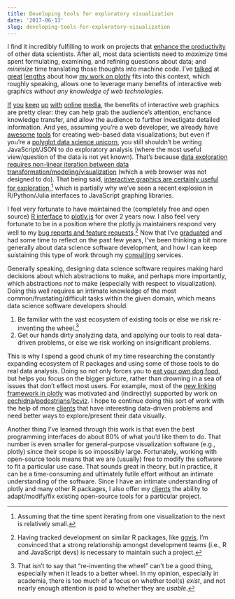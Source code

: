 ```yaml
---
title: Developing tools for exploratory visualization
date: '2017-06-13'
slug: developing-tools-for-exploratory-visualization
---
```


I find it incredibly fulfilling to work on projects that [enhance the productivity](https://www.youtube.com/watch?v=zMLVjnRZ3dQ&feature=youtu.be&t=10m41s) of other data scientists. After all, most data scientists need to *maximize* time spent formulating, examining, and refining questions about data; and *minimize* time translating those thoughts into machine code. I've [talked](https://cpsievert.github.io/talks/) at [great](http://cpsievert.github.io/talks/20161212a/) [lengths](http://cpsievert.github.io/talks/20161212b/) about how [my work on plotly](https://cpsievert.github.io/plotcon17/talk) fits into this context, which roughly speaking, allows one to leverage many benefits of interactive web graphics *without any knowledge of web technologies*. 

[If](https://www.nytimes.com/interactive/2014/upshot/mapping-the-spread-of-drought-across-the-us.html) [you](https://www.nytimes.com/interactive/2014/04/24/upshot/facebook-baseball-map.html) [keep](https://www.nytimes.com/interactive/2014/upshot/buy-rent-calculator.html) [up](https://www.nytimes.com/2014/04/23/upshot/the-american-middle-class-is-no-longer-the-worlds-richest.html) [with](https://www.nytimes.com/interactive/2014/07/08/upshot/how-the-year-you-were-born-influences-your-politics.html) [online](https://www.nytimes.com/interactive/2014/06/05/upshot/how-the-recession-reshaped-the-economy-in-255-charts.html) [media](https://www.nytimes.com/interactive/2014/11/04/upshot/senate-maps.html), the benefits of interactive web graphics are pretty clear: they can help grab the audience's attention, enchance knowledge transfer, and allow the audience to further investigate detailed information. And yes, assuming you're a web developer, we already have [awesome](https://d3js.org/) [tools](https://github.com/plotly/plotly.js/) for creating web-based data visualizations; but even if you're a [polyglot data science unicorn](https://www.slideshare.net/ryanorban/bridging-the-gap-between-data-science-engineer-building-highperformance-teams/5?src=clipshare), you still shouldn't be writing JavaScript/JSON to do exploratory analysis (where the most useful view/question of the data is not yet known). That's because [data exploration requires non-linear iteration between data transformation/modeling/visualization](http://r4ds.had.co.nz/explore-intro.html) (which a web browser was not designed to do). That being said, [interactive graphics are certainly useful for exploration](https://plotcon17.cpsievert.me/talk/#9),[^1] which is partially why we've seen a recent explosion in R/Python/Julia interfaces to JavaScript graphing libraries.

[^1]: Assuming that the time spent iterating from one visualization to the next is relatively small.

I feel very fortunate to have maintained the (completely free and open source) [R interface](https://plotly-book.cpsievert.me/) to [plotly.js](https://github.com/plotly/plotly.js) for over 2 years now. I also feel very fortunate to be in a position where the plotly.js maintainers respond very well to my [bug reports and feature requests](https://github.com/plotly/plotly.js/issues?utf8=%E2%9C%93&q=is%3Aissue%20author%3Acpsievert%20).[^2] Now that I've [graduated](/cv.pdf) and had some time to reflect on the past few years, I've been thinking a bit more generally about data science software development, and how I can keep suistaining this type of work through my [consulting](/consulting) services.

[^2]: Having tracked development on similar R packages, like [ggvis](https://github.com/rstudio/ggvis), I'm convinced that a strong relationship amongst development teams (i.e., R and JavaScript devs) is necessary to maintain such a project.

Generally speaking, designing data science software requires making hard decisions about which abstractions to make, and perhaps more importantly, which abstractions *not* to make (especially with respect to visualization). Doing this well requires an intimate knowledge of the most common/frustating/difficult tasks within the given domain, which means data science software developers should: 
  
  1. Be familiar with the vast ecosystem of existing tools or else we risk re-inventing the wheel.[^3]
  1. Get our hands dirty analyzing data, and applying our tools to real data-driven problems, or else we risk working on insignificant problems.
  
[^3]: That isn't to say that "re-inventing the wheel" can't be a good thing, especially when it leads to a better wheel. In my opinion, especially in academia, there is too much of a focus on whether tool(s) *exist*, and not nearly enough attention is paid to whether they are *usable*.
  
This is why I spend a good chunk of my time researching the constantly expanding ecosystem of R packages and using some of those tools to do real data analysis. Doing so not only forces you to [eat your own dog food](https://en.wikipedia.org/wiki/Eating_your_own_dog_food), but helps you focus on the bigger picture, rather than drowning in a sea of issues that don't effect most users. For example, most of the [new linking framework in plotly](https://plotly-book.cpsievert.me/linking-views-without-shiny.html) was motivated and (indirectly) supported by work on [eechidna](/software/#eechidna)/[pedestrians](/software/#pedestrians)/[bcviz](/software/#bcviz). I hope to continue doing this sort of work with the help of more [clients](/consulting) that have interesting data-driven problems and need better ways to explore/present their data visually.

Another thing I've learned through this work is that even the best programming interfaces do about 80% of what you'd like them to do. That number is even smaller for general-purpose visualization software (e.g., plotly) since their scope is so impossibly large. Fortunately, working with open-source tools means that we are (usually) free to modify the software to fit a particular use case. That sounds great in theory, but in practice, it can be a time-consuming and ultimately futile effort without an intimate understanding of the software. Since I have an intimate understanding of plotly and many other R packages, I also offer my [clients](/consulting) the ability to adapt/modify/fix existing open-source tools for a particular project. 

<!--
As someone with a [formal training in statistics](/cv.pdf) who picked up computing/programming relatively informally, I know all too well how easy it is for [statistical thinking to be swamped by unessential & tedious programming tasks](https://plotcon17.cpsievert.me/talk/#5). 

Moreover, expecting data scientists to be polyglot programmers can be harmful: it steals away cognitive effort that could be better spent learning new mathematics/statistical methods, gaining domain expertise, and also contributes to [this unicorn mentality](http://www.rwjf.org/en/library/infographics/infographic-the-myth-of-the-data-scientist-unicorn.html) that the field suffers from. However, the fact remains, if data scientists want to effectively *do* data analysis and *communicate* their results, they need to juggle a myriad of technologies (R, Python, JavaScript, HTML, SVG, etc).

This is especially true if you need to *do* data analysis, then *present* your results to others in a dynamic/interactive web-based format. That is, shifting from the exploratory phase of an analysis to the communication phase can involve an expensive context shift between tools (e.g. R/Python for exploration, JavaScript/D3 for visualization). Moreover, most web-based tools simply weren't designed for fast iteration time *between* common data visualizations, which is a critical


I run into these scenarios quite frequently with other people's software, but admittedly, probably even more so with my own software. As a result, I've built confidence in my ability to rapidly prototype interactive data visualizations, and customize them to fit a particular use case if an existing solution doesn't already exist.

  I feel very fortunate to have spent numerous years of my statistics PhD in this domain learing from mentors that have been this sort of work for 30+ years. They helped me not to forget the importance of 1 and 2
  
  instilled in me how important it is to not become hyper-focused on software engineering problems
  -->
